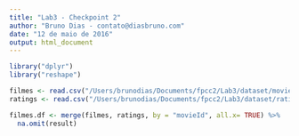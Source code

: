 ```yaml
---
title: "Lab3 - Checkpoint 2"
author: "Bruno Dias - contato@diasbruno.com"
date: "12 de maio de 2016"
output: html_document
---
```


```r

library("dplyr")
library("reshape")

filmes <- read.csv("/Users/brunodias/Documents/fpcc2/Lab3/dataset/movies_expanded.csv")
ratings <- read.csv("/Users/brunodias/Documents/fpcc2/Lab3/dataset/ratings.csv")

filmes.df <- merge(filmes, ratings, by = "movieId", all.x= TRUE) %>%
  na.omit(result)



```


